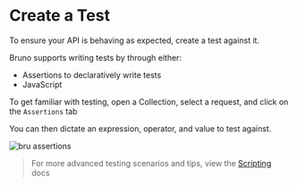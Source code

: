 # Create a Test

To ensure your API is behaving as expected, create a test against it.

Bruno supports writing tests by through either:

- Assertions to declaratively write tests
- JavaScript

To get familiar with testing, open a Collection, select a request, and click on the `Assertions` tab

You can then dictate an expression, operator, and value to test against.

![bru assertions](/screenshots/get-started/bruno-basics/create_test/bru_test_assert.webp)

> For more advanced testing scenarios and tips, view the [Scripting](https://docs.usebruno.com/scripting/getting-started) docs
